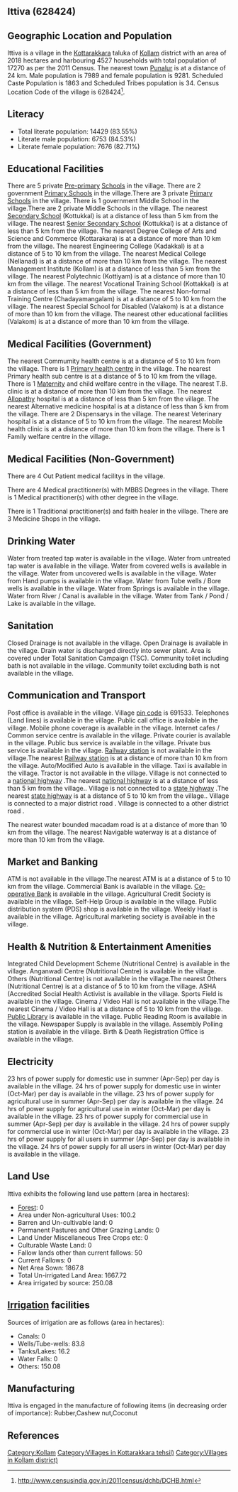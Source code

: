 {{Infobox settlement
| name=Ittiva
| native_name=
| native_name_lang=
| other_name=
| nickname=
| settlement_type=Village
| image_skyline=
| image_alt=
| image_caption=
| pushpin_map=India Kerala
| pushpin_label_position=right
| pushpin_map_alt=
| pushpin_map_caption=Location in Kerala, India
| latd=
| latm=
| lats=
| latNS=
| longd=
| longm=
| longs=
| longEW=
| coordinates_display=inline,title
| subdivision_type=Country
| subdivision_name={{flag|India}}
| subdivision_type1=[[States and territories of India|State]]
| subdivision_name1=Kerala 
| subdivision_type2=[[List of districts of India|District]]
| subdivision_name2=Kollam
| subdivision_type3=Tahsil
| subdivision_name3=Kottarakkara
| website=
| established_title=<!-- Established -->
| established_date=
| founder=
| named_for=
| government_type=
| governing_body=
| unit_pref=Metric=
| area_footnotes=
| area_rank=
| area_total_km2=20.18
| elevation_footnotes=
| elevation_m=
| population_total=17270
| population_as_of=2011
| population_rank=
| population_density_km2=855
| population_demonym=
| population_footnotes=
| demographics_type1=Languages
| demographics1_title1=Official
| demographics1_info1=[[Malayalam language|Malayalam]]
| timezone1=[[Indian Standard Time|IST]]
| utc_offset1==+5:30
| postal_code_type=[[Postal Index Number|PIN]]
| postal_code=691533
| area_code_type=Telephone code
| area_code=
| registration_plate=
| blank1_name_sec1=Nearest city
| blank1_info_sec1=[[Punalur]]
| blank2_name_sec1=[[Human sex ratio|Sex ratio]]
| blank2_info_sec1=1161 [[male|♂]]/[[female|♀]]
| blank3_name_sec1=Literacy
| blank3_info_sec1=83.55%
| blank1_name_sec2=[[2011 Census of India|2011 census]] code
| blank1_info_sec2=628424
| footnotes=
}}

== Ittiva (628424) ==

== Geographic Location and Population ==

Ittiva is a village in the [[Kottarakkara]] taluka of [[Kollam]] district with an area of 2018 hectares and harbouring 4527 households with total population of 17270 as per the 2011 Census. The nearest town [[Punalur]] is at a distance of 24 km. Male population is 7989 and female population is 9281. Scheduled Caste Population is 1863 and Scheduled Tribes population is 34. Census Location Code of the village is 628424<ref>http://www.censusindia.gov.in/2011census/dchb/DCHB.html</ref>.


== Literacy ==  
* Total literate population: 14429 (83.55%)
* Literate male population: 6753 (84.53%)
* Literate female population: 7676 (82.71%)


== Educational Facilities ==  
There are 5 private [[Pre-primary]] [[School]]s in the village.
There are 2 government [[Primary School]]s in the village.There are 3 private [[Primary School]]s in the village.
There is 1 government Middle School in the village.There are 2 private Middle Schools in the village.
The nearest [[Secondary School]] (Kottukkal) is at a distance of less than 5 km from the village.
The nearest [[Senior Secondary School]] (Kottukkal) is at a distance of less than 5 km from the village.
The nearest Degree College of Arts and Science and Commerce (Kottarakara) is at a distance of more than 10 km from the village.
The nearest Engineering College (Kadakkal) is at a distance of 5 to 10 km from the village.
The nearest Medical College (Nellanad) is at a distance of more than 10 km from the village.
The nearest Management Institute (Kollam) is at a distance of less than 5 km from the village.
The nearest Polytechnic (Kottiyam) is at a distance of more than 10 km from the village.
The nearest Vocational Training School (Kottakkal) is at a distance of less than 5 km from the village.
The nearest Non-formal Training Centre (Chadayamangalam) is at a distance of 5 to 10 km from the village.
The nearest Special School for Disabled (Valakom) is at a distance of more than 10 km from the village.
The nearest other educational facilities (Valakom) is at a distance of more than 10 km from the village.


== Medical Facilities (Government) ==
The nearest Commumity health centre is at a distance of 5 to 10 km from the village.
There is 1 [[Primary health centre]] in the village.
The nearest Primary health sub centre is at a distance of 5 to 10 km from the village.
There is 1 [[Maternity]] and child welfare centre in the village.
The nearest T.B. clinic is at a distance of more than 10 km from the village.
The nearest [[Allopathy]] hospital is at a distance of less than 5 km from the village.
The nearest Alternative medicine hospital is at a distance of less than 5 km from the village.
There are 2 Dispensarys in the village.
The nearest Veterinary hospital is at a distance of 5 to 10 km from the village.
The nearest Mobile health clinic is at a distance of more than 10 km from the village.
There is 1 Family welfare centre in the village.


== Medical Facilities (Non-Government) ==
There are 4 Out Patient medical facilitys in the village.


There are 4 Medical practitioner(s) with MBBS Degrees in the village.
There is 1 Medical practitioner(s) with other degree in the village.

There is 1 Traditional practitioner(s) and faith healer in the village.
There are 3 Medicine Shops in the village.



== Drinking Water ==
Water from treated tap water is available in the village.
Water from untreated tap water is available in the village.
Water from covered wells is available in the village.
Water from uncovered wells is available in the village.
Water from Hand pumps is available in the village.
Water from Tube wells / Bore wells is available in the village.
Water from Springs is available in the village.
Water from River / Canal is available in the village.
Water from Tank / Pond / Lake is available in the village.


== Sanitation ==
Closed Drainage is not available in the village.
Open Drainage is available in the village.
Drain water is discharged directly into sewer plant.
Area is covered under Total Sanitation Campaign (TSC).
Community toilet including bath is not available in the village.
Community toilet excluding bath is not available in the village.


== Communication and Transport ==
Post office is available in the village.
Village [[pin code]] is 691533.
Telephones (Land lines) is available in the village.
Public call office is available in the village.
Mobile phone coverage is available in the village.
Internet cafes / Common service centre is available in the village.
Private courier is available in the village.
Public bus service is available in the village.
Private bus service is available in the village.
[[Railway station]] is not available in the village.The nearest [[Railway station]] is at a distance of more than 10 km from the village.
Auto/Modified Auto is available in the village.
Taxi is available in the village.
Tractor is not available in the village.
Village is not connected to a [[national highway]] .The nearest [[national highway]] is at a distance of less than 5 km from the village..
Village is not connected to a [[state highway]] .The nearest [[state highway]] is at a distance of 5 to 10 km from the village..
Village is connected to a major district road    .
Village is connected to a other district road  .


The nearest water bounded macadam road is at a distance of more than 10 km from the village.
The nearest Navigable waterway is at a distance of more than 10 km from the village.



== Market and Banking ==
ATM is not available in the village.The nearest ATM is at a distance of 5 to 10 km from the village.
Commercial Bank is available in the village.
[[Co-operative Bank]] is available in the village.
Agricultural Credit Society is available in the village.
Self-Help Group is available in the village.
Public distribution system (PDS) shop is available in the village.
Weekly Haat is available in the village.
Agricultural marketing society is available in the village.


== Health & Nutrition & Entertainment Amenities ==
Integrated Child Development Scheme (Nutritional Centre) is available in the village.
Anganwadi Centre (Nutritional Centre) is available in the village.
Others (Nutritional Centre) is not available in the village.The nearest Others (Nutritional Centre) is at a distance of 5 to 10 km from the village.
ASHA (Accredited Social Health Activist is available in the village.
Sports Field is available in the village.
Cinema / Video Hall is not available in the village.The nearest Cinema / Video Hall is at a distance of 5 to 10 km from the village.
[[Public Library]] is available in the village.
Public Reading Room is available in the village.
Newspaper Supply is available in the village.
Assembly Polling station is available in the village.
Birth & Death Registration Office is available in the village.


== Electricity ==
23 hrs of power supply for domestic use in summer (Apr-Sep) per day is available in the village.
24 hrs of power supply for domestic use in winter (Oct-Mar) per day is available in the village.
23 hrs of power supply for agricultural use in summer (Apr-Sep) per day is available in the village.
24 hrs of power supply for agricultural use in winter (Oct-Mar) per day is available in the village.
23 hrs of power supply for commercial use in summer (Apr-Sep) per day is available in the village.
24 hrs of power supply for commercial use in winter (Oct-Mar) per day is available in the village.
23 hrs of power supply for all users in summer (Apr-Sep) per day is available in the village.
24 hrs of power supply for all users in winter (Oct-Mar) per day is available in the village.


== Land Use ==
Ittiva exhibits the following land use pattern (area in hectares):
* [[Forest]]: 0
* Area under Non-agricultural Uses: 100.2
* Barren and Un-cultivable land: 0
* Permanent Pastures and Other Grazing Lands: 0
* Land Under Miscellaneous Tree Crops etc: 0
* Culturable Waste Land: 0
* Fallow lands other than current fallows: 50
* Current Fallows: 0
* Net Area Sown: 1867.8
* Total Un-irrigated Land Area: 1667.72
* Area irrigated by source: 250.08


== [[Irrigation]] facilities ==
Sources of irrigation are as follows (area in hectares):
* Canals: 0
* Wells/Tube-wells: 83.8
* Tanks/Lakes: 16.2
* Water Falls: 0
* Others: 150.08


== Manufacturing ==
Ittiva is engaged in the manufacture of following items (in decreasing order of importance): Rubber,Cashew nut,Coconut


[[Category:Kollam]]
[[Category:Villages in Kottarakkara tehsil)]]
[[Category:Villages in Kollam district)]]


== References ==
{{Reflist}}


